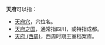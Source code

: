 '''天府'''可以指：
* [[天府穴|天府穴]]，穴位名。
* [[天府之国|天府之国]]，通常指四川，或特指成都。
* [[天府_(西周)|天府 (西周)]]，西周时期王室档案库。

{{disambig|cat=二字消歧义}}